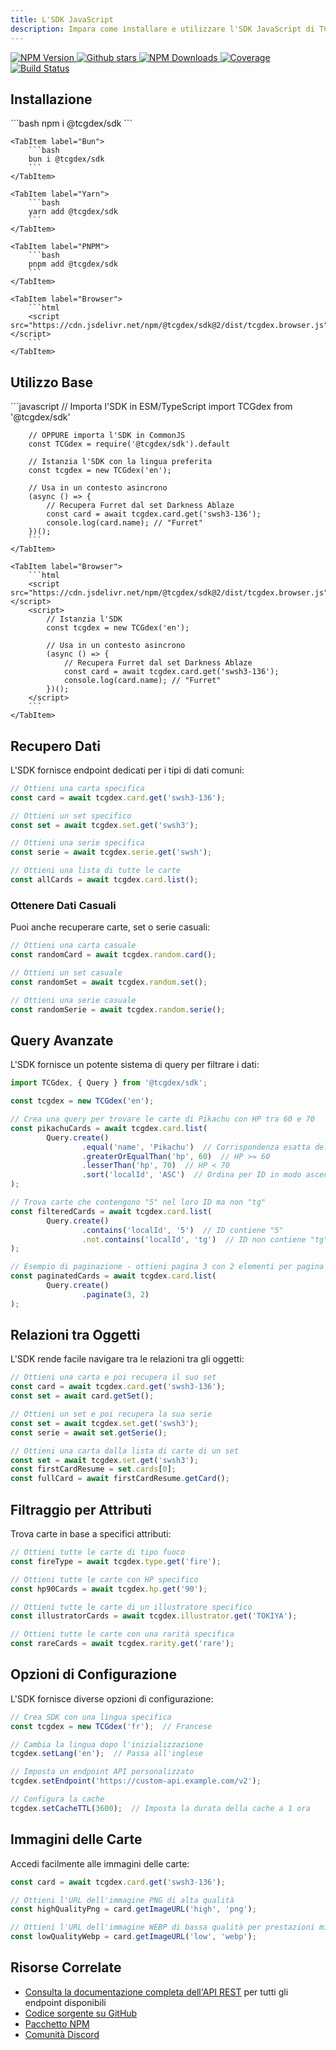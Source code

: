 ```yaml
---
title: L'SDK JavaScript
description: Impara come installare e utilizzare l'SDK JavaScript di TCGdex per accedere ai dati delle carte Pokémon TCG
---
```


<p class="flex gap-2 justify-center">
	<a href="http://npmjs.com/@tcgdex/sdk">
		<img src="https://img.shields.io/npm/v/@tcgdex/sdk?style=flat-square" alt="NPM Version" />
	</a>
	<a href="https://github.com/tcgdex/javascript-sdk/stargazers">
		<img src="https://img.shields.io/github/stars/tcgdex/javascript-sdk?style=flat-square" alt="Github stars" />
	</a>
	<a href="http://npmjs.com/@tcgdex/sdk">
		<img src="https://img.shields.io/npm/dm/@tcgdex/sdk?style=flat-square" alt="NPM Downloads" />
	</a>
	<a href="https://app.codecov.io/gh/tcgdex/javascript-sdk/">
		<img src="https://img.shields.io/codecov/c/github/tcgdex/javascript-sdk?style=flat-square&token=FR4BI94N4Q" alt="Coverage" />
	</a>
	<a href="https://github.com/tcgdex/javascript-sdk/actions/workflows/build.yml">
		<img src="https://img.shields.io/github/actions/workflow/status/tcgdex/javascript-sdk/build.yml?style=flat-square" alt="Build Status" />
	</a>
</p>

## Installazione

<Tabs syncKey='tool'>
	<TabItem label="NPM">
		```bash
		npm i @tcgdex/sdk
		```
	</TabItem>

	<TabItem label="Bun">
		```bash
		bun i @tcgdex/sdk
		```
	</TabItem>

	<TabItem label="Yarn">
		```bash
		yarn add @tcgdex/sdk
		```
	</TabItem>

	<TabItem label="PNPM">
		```bash
		pnpm add @tcgdex/sdk
		```
	</TabItem>

	<TabItem label="Browser">
		```html
		<script src="https://cdn.jsdelivr.net/npm/@tcgdex/sdk@2/dist/tcgdex.browser.js"></script>
		```
	</TabItem>
</Tabs>

## Utilizzo Base

<Tabs syncKey='tool'>
	<TabItem label="Node/Bun">
		```javascript
		// Importa l'SDK in ESM/TypeScript
		import TCGdex from '@tcgdex/sdk'

		// OPPURE importa l'SDK in CommonJS
		const TCGdex = require('@tcgdex/sdk').default

		// Istanzia l'SDK con la lingua preferita
		const tcgdex = new TCGdex('en');

		// Usa in un contesto asincrono
		(async () => {
			// Recupera Furret dal set Darkness Ablaze
			const card = await tcgdex.card.get('swsh3-136');
			console.log(card.name); // "Furret"
		})();
		```
	</TabItem>

	<TabItem label="Browser">
		```html
		<script src="https://cdn.jsdelivr.net/npm/@tcgdex/sdk@2/dist/tcgdex.browser.js"></script>
		<script>
			// Istanzia l'SDK
			const tcgdex = new TCGdex('en');

			// Usa in un contesto asincrono
			(async () => {
				// Recupera Furret dal set Darkness Ablaze
				const card = await tcgdex.card.get('swsh3-136');
				console.log(card.name); // "Furret"
			})();
		</script>
		```
	</TabItem>
</Tabs>

## Recupero Dati

L'SDK fornisce endpoint dedicati per i tipi di dati comuni:

```javascript
// Ottieni una carta specifica
const card = await tcgdex.card.get('swsh3-136');

// Ottieni un set specifico
const set = await tcgdex.set.get('swsh3');

// Ottieni una serie specifica
const serie = await tcgdex.serie.get('swsh');

// Ottieni una lista di tutte le carte
const allCards = await tcgdex.card.list();
```

### Ottenere Dati Casuali

Puoi anche recuperare carte, set o serie casuali:

```javascript
// Ottieni una carta casuale
const randomCard = await tcgdex.random.card();

// Ottieni un set casuale
const randomSet = await tcgdex.random.set();

// Ottieni una serie casuale
const randomSerie = await tcgdex.random.serie();
```

## Query Avanzate

L'SDK fornisce un potente sistema di query per filtrare i dati:

```javascript
import TCGdex, { Query } from '@tcgdex/sdk';

const tcgdex = new TCGdex('en');

// Crea una query per trovare le carte di Pikachu con HP tra 60 e 70
const pikachuCards = await tcgdex.card.list(
		Query.create()
				.equal('name', 'Pikachu')  // Corrispondenza esatta del nome
				.greaterOrEqualThan('hp', 60)  // HP >= 60
				.lesserThan('hp', 70)  // HP < 70
				.sort('localId', 'ASC')  // Ordina per ID in modo ascendente
);

// Trova carte che contengono "5" nel loro ID ma non "tg"
const filteredCards = await tcgdex.card.list(
		Query.create()
				.contains('localId', '5')  // ID contiene "5"
				.not.contains('localId', 'tg')  // ID non contiene "tg"
);

// Esempio di paginazione - ottieni pagina 3 con 2 elementi per pagina
const paginatedCards = await tcgdex.card.list(
		Query.create()
				.paginate(3, 2)
);
```

## Relazioni tra Oggetti

L'SDK rende facile navigare tra le relazioni tra gli oggetti:

```javascript
// Ottieni una carta e poi recupera il suo set
const card = await tcgdex.card.get('swsh3-136');
const set = await card.getSet();

// Ottieni un set e poi recupera la sua serie
const set = await tcgdex.set.get('swsh3');
const serie = await set.getSerie();

// Ottieni una carta dalla lista di carte di un set
const set = await tcgdex.set.get('swsh3');
const firstCardResume = set.cards[0];
const fullCard = await firstCardResume.getCard();
```

## Filtraggio per Attributi

Trova carte in base a specifici attributi:

```javascript
// Ottieni tutte le carte di tipo fuoco
const fireType = await tcgdex.type.get('fire');

// Ottieni tutte le carte con HP specifico
const hp90Cards = await tcgdex.hp.get('90');

// Ottieni tutte le carte di un illustratore specifico
const illustratorCards = await tcgdex.illustrator.get('TOKIYA');

// Ottieni tutte le carte con una rarità specifica
const rareCards = await tcgdex.rarity.get('rare');
```

## Opzioni di Configurazione

L'SDK fornisce diverse opzioni di configurazione:

```javascript
// Crea SDK con una lingua specifica
const tcgdex = new TCGdex('fr');  // Francese

// Cambia la lingua dopo l'inizializzazione
tcgdex.setLang('en');  // Passa all'inglese

// Imposta un endpoint API personalizzato
tcgdex.setEndpoint('https://custom-api.example.com/v2');

// Configura la cache
tcgdex.setCacheTTL(3600);  // Imposta la durata della cache a 1 ora
```

## Immagini delle Carte

Accedi facilmente alle immagini delle carte:

```javascript
const card = await tcgdex.card.get('swsh3-136');

// Ottieni l'URL dell'immagine PNG di alta qualità
const highQualityPng = card.getImageURL('high', 'png');

// Ottieni l'URL dell'immagine WEBP di bassa qualità per prestazioni migliori
const lowQualityWebp = card.getImageURL('low', 'webp');
```

## Risorse Correlate

- [Consulta la documentazione completa dell'API REST](/rest) per tutti gli endpoint disponibili
- [Codice sorgente su GitHub](https://github.com/tcgdex/javascript-sdk)
- [Pacchetto NPM](https://www.npmjs.com/package/@tcgdex/sdk)
- [Comunità Discord](https://discord.gg/peACSRMZ7V)
